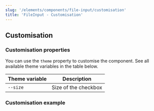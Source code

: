 ```yaml
---
slug: '/elements/components/file-input/customisation'
title: 'FileInput - Customisation'
---
```


## Customisation

### Customisation properties
You can use the `theme` property to customise the component. See all available theme variables in the table below.

| Theme variable                           | Description                                             |
| ---------------------------------------- | ------------------------------------------------------- |
| `--size`                                 | Size of the checkbox                                    |


### Customisation example
<Playground>


```jsx

```

```html

```

</Playground>

